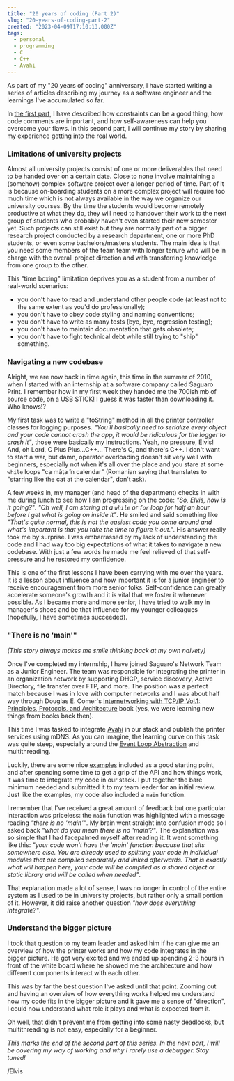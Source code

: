 ```yaml
---
title: "20 years of coding (Part 2)"
slug: "20-years-of-coding-part-2"
created: "2023-04-09T17:10:13.000Z"
tags:
  - personal
  - programming
  - C
  - C++
  - Avahi
---
```


As part of my "20 years of coding" anniversary, I have started writing a series
of articles describing my journey as a software engineer and the learnings I've
accumulated so far.

In [the first part](/blog/20-years-of-coding-part-1), I have described how
constraints can be a good thing, how code comments are important, and how
self-awareness can help you overcome your flaws. In this second part, I will
continue my story by sharing my experience getting into the real world.

### Limitations of university projects

Almost all university projects consist of one or more deliverables that need to
be handed over on a certain date. Close to none involve maintaining a (somehow)
complex software project over a longer period of time. Part of it is because
on-boarding students on a more complex project will require too much time which
is not always available in the way we organize our university courses. By the
time the students would become remotely productive at what they do, they will
need to handover their work to the next group of students who probably haven't
even started their new semester yet. Such projects can still exist but they are
normally part of a bigger research project conducted by a research department,
one or more PhD students, or even some bachelors/masters students. The main idea
is that you need some members of the team team with longer tenure who will be in
charge with the overall project direction and with transferring knowledge from
one group to the other.

This "time boxing" limitation deprives you as a student from a number of
real-world scenarios:

- you don't have to read and understand other people code (at least not to the
  same extent as you'd do professionally);
- you don't have to obey code styling and naming conventions;
- you don't have to write as many tests (bye, bye, regression testing);
- you don't have to maintain documentation that gets obsolete;
- you don't have to fight technical debt while still trying to "ship" something.

### Navigating a new codebase

Alright, we are now back in time again, this time in the summer of 2010, when I
started with an internship at a software company called Saguaro Print. I
remember how in my first week they handed me the 700ish mb of source code, on a
USB STICK! I guess it was faster than downloading it. Who knows!?

My first task was to write a "toString" method in all the printer controller
classes for logging purposes. _"You'll basically need to serialize every object
and your code cannot crash the app, it would be ridiculous for the logger to
crash it"_, those were basically my instructions. Yeah, no pressure, Elvis! And,
oh Lord, C Plus Plus...C++... There's C, and there's C++. I don't want to start
a war, but damn, operator overloading doesn't sit very well with beginners,
especially not when it's all over the place and you stare at some `while` loops
"ca mâța în calendar" (Romanian saying that translates to "starring like the cat
at the calendar", don't ask).

A few weeks in, my manager (and head of the department) checks in with me during
lunch to see how I am progressing on the code: _"So, Elvis, how is it going?"_.
_"Oh well, I am staring at a `while` or `for` loop for half an hour before I get
what is going on inside it"_. He smiled and said something like _"That's quite
normal, this is not the easiest code you come around and what's important is
that you take the time to figure it out."_. His answer really took me by
surprise. I was embarrassed by my lack of understanding the code and I had way
too big expectations of what it takes to navigate a new codebase. With just a
few words he made me feel relieved of that self-pressure and he restored my
confidence.

This is one of the first lessons I have been carrying with me over the years. It
is a lesson about influence and how important it is for a junior engineer to
receive encouragement from more senior folks. Self-confidence can greatly
accelerate someone's growth and it is vital that we foster it whenever possible.
As I became more and more senior, I have tried to walk my in manager's shoes and
be that influence for my younger colleagues (hopefully, I have sometimes
succeeded).

### "There is no 'main'"

_(This story always makes me smile thinking back at my own naivety)_

Once I've completed my internship, I have joined Saguaro's Network Team as a
Junior Engineer. The team was responsible for integrating the printer in an
organization network by supporting DHCP, service discovery, Active Directory,
file transfer over FTP, and more. The position was a perfect match because I was
in love with computer networks and I was about half way through Douglas E.
Comer's [Internetworking with TCP/IP Vol.1: Principles, Protocols, and
Architecture](https://www.amazon.com/Internetworking-TCP-Vol-1-Principles-Architecture/dp/0130183806)
book (yes, we were learning new things from books back then).

This time I was tasked to integrate [Avahi](https://www.avahi.org/) in our stack
and publish the printer services using mDNS. As you can imagine, the learning
curve on this task was quite steep, especially around the [Event Loop
Abstraction](https://www.avahi.org/doxygen/html/index.html#event_loop) and
multithreading.

Luckily, there are some nice
[examples](https://www.avahi.org/doxygen/html/examples.html) included as a good
starting point, and after spending some time to get a grip of the API and how
things work, it was time to integrate my code in our stack. I put together the
bare minimum needed and submitted it to my team leader for an initial review.
Just like the examples, my code also included a `main` function.

I remember that I've received a great amount of feedback but one particular
interaction was priceless: the `main` function was highlighted with a message
reading _"there is no 'main'"_. My brain went straight into confusion mode so I
asked back _"what do you mean there is no 'main'?"_. The explanation was so
simple that I had facepalmed myself after reading it. It went something like
this: _"your code won't have the 'main' function because that sits somewhere
else. You are already used to splitting your code in individual modules that are
compiled separately and linked afterwards. That is exactly what will happen
here, your code will be compiled as a shared object or static library and will
be called when needed"_.

That explanation made a lot of sense, I was no longer in control of the entire
system as I used to be in university projects, but rather only a small portion
of it. However, it did raise another question _"how does everything
integrate?"_.

### Understand the bigger picture

I took that question to my team leader and asked him if he can give me an
overview of how the printer works and how my code integrates in the bigger
picture. He got very excited and we ended up spending 2-3 hours in front of the
white board where he showed me the architecture and how different components
interact with each other.

This was by far the best question I've asked until that point. Zooming out and
having an overview of how everything works helped me understand how my code fits
in the bigger picture and it gave me a sense of "direction", I could now
understand what role it plays and what is expected from it.

Oh well, that didn't prevent me from getting into some nasty deadlocks, but
multithreading is not easy, especially for a beginner.

_This marks the end of the second part of this series. In the next part, I will
be covering my way of working and why I rarely use a debugger. Stay tuned!_

/Elvis
